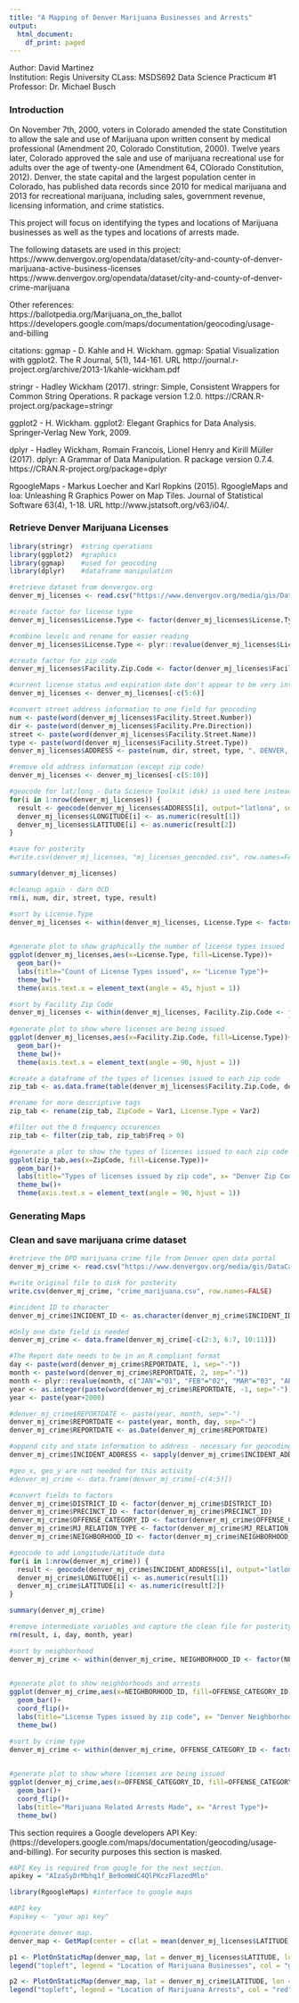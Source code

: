 ---
title: "A Mapping of Denver Marijuana Businesses and Arrests"
output:
  html_document:
    df_print: paged
---
Author: David Martinez</br>
Institution: Regis University
CLass: MSDS692 Data Science Practicum #1</br>
Professor: Dr. Michael Busch

### Introduction</br>
On November 7th, 2000, voters in Colorado amended the state Constitution to allow the sale and use of Marijuana upon written consent by medical professional (Amendment 20, Colorado Constitution, 2000). Twelve years later, Colorado approved the sale and use of marijuana recreational use for adults over the age of twenty-one (Amendment 64, COlorado Constitution, 2012). Denver, the state capital and the largest population center in Colorado, has published data records since 2010 for medical marijuana and 2013 for recreational marijuana, including sales, government revenue, licensing information, and crime statistics.</br>

This project will focus on identifying the types and locations of Marijuana businesses as well as the types and locations of arrests made.</br>

The following datasets are used in this project: </br>
https://www.denvergov.org/opendata/dataset/city-and-county-of-denver-marijuana-active-business-licenses
https://www.denvergov.org/opendata/dataset/city-and-county-of-denver-crime-marijuana

Other references:</br>
https://ballotpedia.org/Marijuana_on_the_ballot</br>
https://developers.google.com/maps/documentation/geocoding/usage-and-billing</br>

citations: 
ggmap - D. Kahle and H. Wickham. ggmap: Spatial Visualization with ggplot2. The R Journal, 5(1), 144-161. URL http://journal.r-project.org/archive/2013-1/kahle-wickham.pdf</br>

stringr - Hadley Wickham (2017). stringr: Simple, Consistent Wrappers for Common String Operations. R package version 1.2.0.
  https://CRAN.R-project.org/package=stringr</br>

ggplot2 - H. Wickham. ggplot2: Elegant Graphics for Data Analysis. Springer-Verlag New York, 2009.</br>

dplyr - Hadley Wickham, Romain Francois, Lionel Henry and Kirill Müller (2017). dplyr: A Grammar of Data Manipulation. R package
  version 0.7.4. https://CRAN.R-project.org/package=dplyr</br>

RgoogleMaps - Markus Loecher and Karl Ropkins (2015). RgoogleMaps and loa: Unleashing R Graphics Power on Map Tiles. Journal of
  Statistical Software 63(4), 1-18. URL http://www.jstatsoft.org/v63/i04/.</br>

### Retrieve Denver Marijuana Licenses
```{r message=F}
library(stringr)  #string operations
library(ggplot2)  #graphics
library(ggmap)    #used for geocoding 
library(dplyr)    #dataframe manipulation

#retrieve dataset from denvergov.org
denver_mj_licenses <- read.csv("https://www.denvergov.org/media/gis/DataCatalog/marijuana_active_business_licenses/csv/marijuana_active_business_licenses.csv", header=TRUE, stringsAsFactors = FALSE)

#create factor for license type 
denver_mj_licenses$License.Type <- factor(denver_mj_licenses$License.Type)

#combine levels and rename for easier reading
denver_mj_licenses$License.Type <- plyr::revalue(denver_mj_licenses$License.Type, c("Med Marijuana Inf Prod Manuf" = "Infrastructure Production Manufacturing", "Retail Marijuana Inf Prod Mfg" = "Infrastructure Production Manufacturing", "Med Marijuana Test Facility" = "Marijuana Test Facility", "Retail Marijuana Test Facility" = "Marijuana Test Facility", "Med Marijuana Opt Prem Cultiv" = "Marijuana Grow Center", "Retail Marij Opt. Prem. Cultiv" = "Marijuana Grow Center"))

#create factor for zip code
denver_mj_licenses$Facility.Zip.Code <- factor(denver_mj_licenses$Facility.Zip.Code)

#current license status and expiration date don't appear to be very interesting so they can go
denver_mj_licenses <- denver_mj_licenses[-c(5:6)]

#convert street address information to one field for geocoding
num <- paste(word(denver_mj_licenses$Facility.Street.Number))
dir <- paste(word(denver_mj_licenses$Facility.Pre.Direction))
street <- paste(word(denver_mj_licenses$Facility.Street.Name))
type <- paste(word(denver_mj_licenses$Facility.Street.Type))
denver_mj_licenses$ADDRESS <- paste(num, dir, street, type, ", DENVER, CO", sep=" ")

#remove old address information (except zip code)
denver_mj_licenses <- denver_mj_licenses[-c(5:10)]

#geocode for lat/long - Data Science Toolkit (dsk) is used here instead of to retrieve the lat/long 
for(i in 1:nrow(denver_mj_licenses)) {
  result <- geocode(denver_mj_licenses$ADDRESS[i], output="latlona", source="dsk")
  denver_mj_licenses$LONGITUDE[i] <- as.numeric(result[1])
  denver_mj_licenses$LATITUDE[i] <- as.numeric(result[2])
}

#save for posterity
#write.csv(denver_mj_licenses, "mj_licenses_geocoded.csv", row.names=FALSE)

summary(denver_mj_licenses)

#cleanup again - darn OCD
rm(i, num, dir, street, type, result)

#sort by License.Type
denver_mj_licenses <- within(denver_mj_licenses, License.Type <- factor(License.Type, 
                                                                        levels=names(sort(table(License.Type), decreasing=TRUE))))

#generate plot to show graphically the number of license types issued
ggplot(denver_mj_licenses,aes(x=License.Type, fill=License.Type))+
  geom_bar()+
  labs(title="Count of License Types issued", x= "License Type")+
  theme_bw()+
  theme(axis.text.x = element_text(angle = 45, hjust = 1))

#sort by Facility Zip Code
denver_mj_licenses <- within(denver_mj_licenses, Facility.Zip.Code <- factor(Facility.Zip.Code, 
                                                                      levels=names(sort(table(Facility.Zip.Code), decreasing=TRUE))))
#generate plot to show where licenses are being issued
ggplot(denver_mj_licenses,aes(x=Facility.Zip.Code, fill=License.Type))+
  geom_bar()+
  theme_bw()+
  theme(axis.text.x = element_text(angle = 90, hjust = 1))

#create a dataframe of the types of licenses issued to each zip code  
zip_tab <- as.data.frame(table(denver_mj_licenses$Facility.Zip.Code, denver_mj_licenses$License.Type))

#rename for more descriptive tags
zip_tab <- rename(zip_tab, ZipCode = Var1, License.Type = Var2)

#filter out the 0 frequency occurences
zip_tab <- filter(zip_tab, zip_tab$Freq > 0)

#generate a plot to show the types of licenses issued to each zip code
ggplot(zip_tab,aes(x=ZipCode, fill=License.Type))+
  geom_bar()+
  labs(title="Types of licenses issued by zip code", x= "Denver Zip Codes")+
  theme_bw()+
  theme(axis.text.x = element_text(angle = 90, hjust = 1))
```
### Generating Maps




### Clean and save marijuana crime dataset
```{r message=F}

#retrieve the DPD marijuana crime file from Denver open data portal
denver_mj_crime <- read.csv("https://www.denvergov.org/media/gis/DataCatalog/crime_marijuana/csv/crime_marijuana.csv", header=TRUE, strip.white = TRUE, stringsAsFactors = FALSE)

#write original file to disk for posterity
write.csv(denver_mj_crime, "crime_marijuana.csv", row.names=FALSE)

#incident ID to character
denver_mj_crime$INCIDENT_ID <- as.character(denver_mj_crime$INCIDENT_ID)

#Only one date field is needed
denver_mj_crime <- data.frame(denver_mj_crime[-c(2:3, 6:7, 10:11)])

#The Report date needs to be in an R compliant format
day <- paste(word(denver_mj_crime$REPORTDATE, 1, sep="-"))
month <- paste(word(denver_mj_crime$REPORTDATE, 2, sep="-"))
month <- plyr::revalue(month, c("JAN"="01", "FEB"="02", "MAR"="03", "APR"="04", "MAY"="05", "JUN"="06", "JUL"="07", "AUG"="08", "SEP"="09", "OCT"="10", "NOV"="11", "DEC"="12"))
year <- as.integer(paste(word(denver_mj_crime$REPORTDATE, -1, sep="-")))
year <- paste(year+2000)

#denver_mj_crime$REPORTDATE <- paste(year, month, sep="-")
denver_mj_crime$REPORTDATE <- paste(year, month, day, sep="-")
denver_mj_crime$REPORTDATE <- as.Date(denver_mj_crime$REPORTDATE)

#append city and state information to address - necessary for geocoding
denver_mj_crime$INCIDENT_ADDRESS <- sapply(denver_mj_crime$INCIDENT_ADDRESS , paste, ", Denver, CO", sep="")

#geo_x, geo_y are not needed for this activity
#denver_mj_crime <- data.frame(denver_mj_crime[-c(4:5)])

#convert fields to factors
denver_mj_crime$DISTRICT_ID <- factor(denver_mj_crime$DISTRICT_ID)
denver_mj_crime$PRECINCT_ID <- factor(denver_mj_crime$PRECINCT_ID)
denver_mj_crime$OFFENSE_CATEGORY_ID <- factor(denver_mj_crime$OFFENSE_CATEGORY_ID)
denver_mj_crime$MJ_RELATION_TYPE <- factor(denver_mj_crime$MJ_RELATION_TYPE)
denver_mj_crime$NEIGHBORHOOD_ID <- factor(denver_mj_crime$NEIGHBORHOOD_ID)

#geocode to add Longitude/Latitude data
for(i in 1:nrow(denver_mj_crime)) {
  result <- geocode(denver_mj_crime$INCIDENT_ADDRESS[i], output="latlona", source="dsk")
  denver_mj_crime$LONGITUDE[i] <- as.numeric(result[1])
  denver_mj_crime$LATITUDE[i] <- as.numeric(result[2])
}

summary(denver_mj_crime)

#remove intermediate variables and capture the clean file for posterity
rm(result, i, day, month, year)

#sort by neighborhood
denver_mj_crime <- within(denver_mj_crime, NEIGHBORHOOD_ID <- factor(NEIGHBORHOOD_ID, 
                                                                      levels=names(sort(table(NEIGHBORHOOD_ID), decreasing=FALSE))))

#generate plot to show neighborhoods and arrests
ggplot(denver_mj_crime,aes(x=NEIGHBORHOOD_ID, fill=OFFENSE_CATEGORY_ID))+
  geom_bar()+
  coord_flip()+
  labs(title="License Types issued by zip code", x= "Denver Neighborhoods")+
  theme_bw()

#sort by crime type
denver_mj_crime <- within(denver_mj_crime, OFFENSE_CATEGORY_ID <- factor(OFFENSE_CATEGORY_ID, 
                                                                      levels=names(sort(table(OFFENSE_CATEGORY_ID), decreasing=FALSE))))

#generate plot to show where licenses are being issued
ggplot(denver_mj_crime,aes(x=OFFENSE_CATEGORY_ID, fill=OFFENSE_CATEGORY_ID))+
  geom_bar()+
  coord_flip()+
  labs(title="Marijuana Related Arrests Made", x= "Arrest Type")+
  theme_bw()
```

This section requires a Google developers API Key: (https://developers.google.com/maps/documentation/geocoding/usage-and-billing). For security purposes this section is masked.
```{r echo=FALSE}
#API Key is required from google for the next section.
apikey = "AIzaSyDrMbhq1f_Be9omWdC4QlPKczFlazedMlo"
```

```{r}
library(RgoogleMaps) #interface to google maps 

#API key
#apikey <- "your api key"

#generate denver map. 
denver_map <- GetMap(center = c(lat = mean(denver_mj_licenses$LATITUDE), lon = mean(denver_mj_licenses$LONGITUDE)), destfile="denver_map.png", size = c(640, 640), zoom = 12, sensor = "false", maptype = "roadmap", format = "png", RETURNIMAGE = TRUE, GRAYSCALE = FALSE, NEWMAP = TRUE, SCALE = 1, API_console_key = apikey, verbose = 0)

p1 <- PlotOnStaticMap(denver_map, lat = denver_mj_licenses$LATITUDE, lon = denver_mj_licenses$LONGITUDE, destfile="denver_map.png", GRAYSCALE = FALSE, add = FALSE, FUN = points, NEWMAP = TRUE, TrueProj = TRUE, axes = TRUE, atX = NULL, atY = NULL, col = 3, pch=9)
legend("topleft", legend = "Location of Marijuana Businesses", col = "green", bg = "white", pch=9)

p2 <- PlotOnStaticMap(denver_map, lat = denver_mj_crime$LATITUDE, lon = denver_mj_crime$LONGITUDE, destfile="denver_map.png", GRAYSCALE = FALSE, add = FALSE, FUN = points, NEWMAP = TRUE, TrueProj = TRUE, axes = TRUE, atX = NULL, atY = NULL, col = 2, pch=12)
legend("topleft", legend = "Location of Marijuana Arrests", col = "red", bg = "white", pch=12)
```



